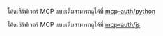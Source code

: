 
<Tabs groupId="sdk">
<TabItem value="python" label="Python">

โค้ดเซิร์ฟเวอร์ MCP แบบเต็มสามารถดูได้ที่ [mcp-auth/python](https://github.com/mcp-auth/python)

</TabItem>
<TabItem value="node" label="Node.js">

โค้ดเซิร์ฟเวอร์ MCP แบบเต็มสามารถดูได้ที่ [mcp-auth/js](https://github.com/mcp-auth/js)

</TabItem>
</Tabs>
